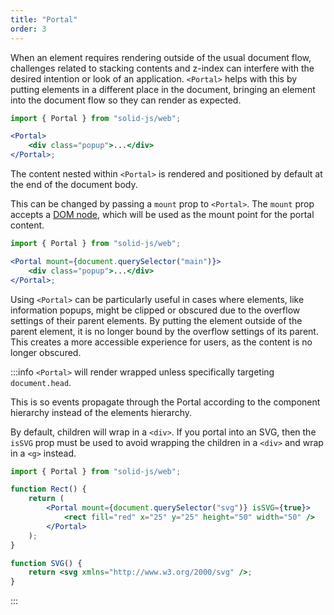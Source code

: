 ```yaml
---
title: "Portal"
order: 3
---
```


When an element requires rendering outside of the usual document flow, challenges related to stacking contents and z-index can interfere with the desired intention or look of an application.
`<Portal>` helps with this by putting elements in a different place in the document, bringing an element into the document flow so they can render as expected.

```jsx
import { Portal } from "solid-js/web";

<Portal>
	<div class="popup">...</div>
</Portal>;
```

The content nested within `<Portal>` is rendered and positioned by default at the end of the document body.

<EraserLink
	href="https://app.eraser.io/workspace/maDvFw5OryuPJOwSLyK9?elements=IEPk0uiH2OC365hkpKf3wA"
	preview="https://app.eraser.io/workspace/maDvFw5OryuPJOwSLyK9/preview?elements=IEPk0uiH2OC365hkpKf3wA&type=embed"
/>

This can be changed by passing a `mount` prop to `<Portal>`.
The `mount` prop accepts a [DOM node](https://developer.mozilla.org/en-US/docs/Web/API/Node), which will be used as the mount point for the portal content.

```jsx
import { Portal } from "solid-js/web";

<Portal mount={document.querySelector("main")}>
	<div class="popup">...</div>
</Portal>;
```

Using `<Portal>` can be particularly useful in cases where elements, like information popups, might be clipped or obscured due to the overflow settings of their parent elements.
By putting the element outside of the parent element, it is no longer bound by the overflow settings of its parent.
This creates a more accessible experience for users, as the content is no longer obscured.

:::info
`<Portal>` will render wrapped unless specifically targeting `document.head`.

This is so events propagate through the Portal according to the component hierarchy instead of the elements hierarchy.

By default, children will wrap in a `<div>`. If you portal into an SVG, then the `isSVG` prop must be used to avoid wrapping the children in a `<div>` and wrap in a `<g>` instead.

```jsx
import { Portal } from "solid-js/web";

function Rect() {
	return (
		<Portal mount={document.querySelector("svg")} isSVG={true}>
			<rect fill="red" x="25" y="25" height="50" width="50" />
		</Portal>
	);
}

function SVG() {
	return <svg xmlns="http://www.w3.org/2000/svg" />;
}
```

:::
